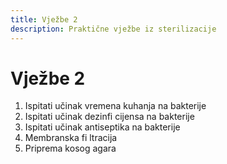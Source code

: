 ```yaml
---
title: Vježbe 2
description: Praktične vježbe iz sterilizacije
---
```


# Vježbe 2

1. Ispitati učinak vremena kuhanja na bakterije
2. Ispitati učinak dezinfi cijensa na bakterije
3. Ispitati učinak antiseptika na bakterije
4. Membranska fi ltracija
5. Priprema kosog agara